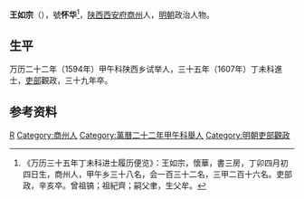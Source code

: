 '''王如宗'''（{{bd|？||1611年||}}），號'''怀华'''<ref>《万历三十五年丁未科进士履历便览》：王如宗，懷華，書三房，丁卯四月初四日生，商州人，甲午乡三十八名，会一百三十二名，三甲二百十六名。吏部政，辛亥卒。曾祖镐；祖紀齊；嗣父聿，生父牟。</ref>，[[陕西|陕西]][[西安府|西安府]][[商州|商州]]人，[[明朝|明朝]]政治人物。

== 生平 ==
万历二十二年（1594年）甲午科陕西乡试举人，三十五年（1607年）丁未科進士，[[吏部|吏部]]觀政，三十九年卒。

==参考资料==
{{reflist}}

{{萬曆三十五年丁未科殿試金榜}}

{{Authority control}}

{{DEFAULTSORT:}}
[[Category:王姓|R]]
[[Category:商州人|Category:商州人]]
[[Category:萬曆二十二年甲午科舉人|Category:萬曆二十二年甲午科舉人]]
[[Category:明朝吏部觀政|Category:明朝吏部觀政]]


{{明朝人物小作品}}
